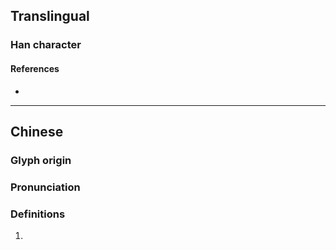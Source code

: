 {{character info}}
==Translingual==

===Han character===
{{Han char|rn=64|rad=手|as=08|sn=11|four=|canj=QOMU|ids=⿰扌岳}}

====References====
* {{Han ref|kx=0435.180|dkj=12210|dj=0785.020|hdz=31898.050|uh=6373|ud=25459}}

----

==Chinese==
{{zh-forms}}

===Glyph origin===
{{Han etym}}

===Pronunciation===
{{zh-pron
|m=yuè
|m-s=
|dg=
|c=ngok6
|c-t=
|g=
|h=pfs=
|j=
|mb=
|md=
|mn=
|mn-t=
|w=
|x=
|mc=y
|oc=y
|cat=v
}}

===Definitions===
{{head|zh|Han character}}

# {{rfdef|zh}}